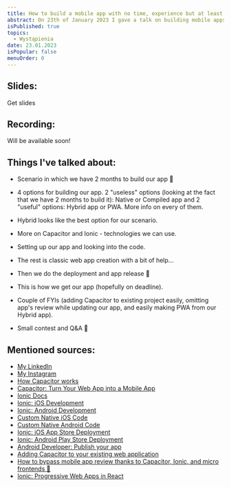 ```yaml
---
title: How to build a mobile app with no time, experience but at least knowing React 🤷‍♂️
abstract: On 23th of January 2023 I gave a talk on building mobile apps as front-end developers without knowing on how to do it. Here are slides, recording, and things I've talked about!
isPublished: true
topics:
  - Wystąpienia
date: 23.01.2023
isPopular: false
menuOrder: 0
---
```


## Slides:


<DistantButton href="https://static.robertorlinski.pl/building-mobile-apps-with-no-time-and-experience-but-at-least-knowing-react.pdf">
  Get slides
</DistantButton>

## Recording:

Will be available soon!

## Things I've talked about:

- Scenario in which we have 2 months to build our app 😬
- 4 options for building our app. 2 "useless" options (looking at the fact that we have 2 months to build it): Native or Compiled app and 2 "useful" options: Hybrid app or PWA. More info on every of them.
- Hybrid looks like the best option for our scenario.
- More on Capacitor and Ionic - technologies we can use.
- Setting up our app and looking into the code.
- The rest is classic web app creation with a bit of help...
- Then we do the deployment and app release 🚀
- This is how we get our app (hopefully on deadline).
- Couple of FYIs (adding Capacitor to existing project easily, omitting app's review while updating our app, and easily making PWA from our Hybrid app).

- Small contest and Q&A 🥳

## Mentioned sources:

- [My LinkedIn](https://www.linkedin.com/in/robert-orlinski/)
- [My Instagram](https://www.instagram.com/robert.orlinski/)
- [How Capacitor works](https://tinyletter.com/ionic-max/letters/how-capacitor-works)
- [Capacitor: Turn Your Web App into a Mobile App](https://javascript.plainenglish.io/capacitor-turn-your-web-app-into-a-mobile-app-4d114249e55b)
- [Ionic Docs](https://ionicframework.com/docs)
- [Ionic: iOS Development](https://ionicframework.com/docs/developing/ios)
- [Ionic: Android Development](https://ionicframework.com/docs/developing/android)
- [Custom Native iOS Code](https://capacitorjs.com/docs/ios/custom-code)
- [Custom Native Android Code](https://capacitorjs.com/docs/android/custom-code)
- [Ionic: iOS App Store Deployment](https://ionicframework.com/docs/deployment/app-store)
- [Ionic: Android Play Store Deployment](https://ionicframework.com/docs/deployment/play-store)
- [Android Developer: Publish your app](https://developer.android.com/studio/publish)
- [Adding Capacitor to your existing web application](https://capacitorjs.com/docs/getting-started#adding-capacitor-to-your-existing-web-application)
- [How to bypass mobile app review thanks to Capacitor, Ionic, and micro frontends 🤯](https://dev.to/robertorlinski/how-to-bypass-mobile-app-review-thanks-to-capacitor-ionic-and-micro-frontends-a13)
- [Ionic: Progressive Web Apps in React](https://ionicframework.com/docs/react/pwa)

